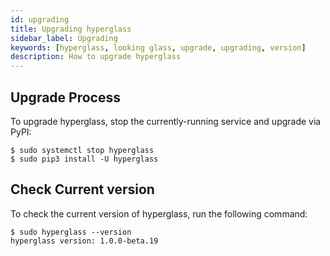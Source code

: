 ```yaml
---
id: upgrading
title: Upgrading hyperglass
sidebar_label: Upgrading
keywords: [hyperglass, looking glass, upgrade, upgrading, version]
description: How to upgrade hyperglass
---
```


## Upgrade Process

To upgrade hyperglass, stop the currently-running service and upgrade via PyPI:

```shell-session
$ sudo systemctl stop hyperglass
$ sudo pip3 install -U hyperglass
```

## Check Current version

To check the current version of hyperglass, run the following command:

```shell-session
$ sudo hyperglass --version
hyperglass version: 1.0.0-beta.19
```
